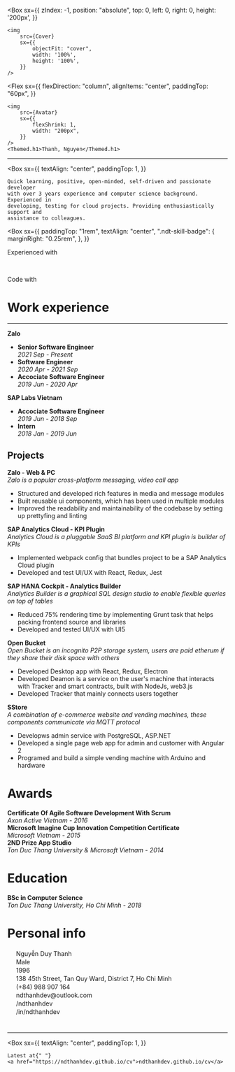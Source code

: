 

<Box
	sx={{
		zIndex: -1,
		position: "absolute",
		top: 0,
		left: 0,
		right: 0,
		height: '200px',
	}}
>
	<img
		src={Cover}
		sx={{
			objectFit: "cover",
			width: '100%',
			height: '100%',
		}}
	/>
</Box>

<Flex
	sx={{
		flexDirection: "column",
		alignItems: "center",
		paddingTop: "60px",
	}}
>
	<img
		src={Avatar}
		sx={{
			flexShrink: 1,
			width: "200px",
		}}
	/>
	<Themed.h1>Thanh, Nguyen</Themed.h1>
</Flex>

<HR />

<Box
	sx={{
		textAlign: "center",
		paddingTop: 1,
	}}
>
	Quick learning, positive, open-minded, self-driven and passionate developer
	with over 3 years experience and computer science background. Experienced in
	developing, testing for cloud projects. Providing enthusiastically support and
	assistance to colleagues.
</Box>

<Box
  sx={{
    paddingTop: "1rem",
    textAlign: "center",
    ".ndt-skill-badge": {
      marginRight: "0.25rem",
    },
  }}
>

Experienced with

<SkillBadge logo="typescript" fluent />
<SkillBadge logo="javascript" fluent />

<SkillBadge logo="react" fluent />
<SkillBadge logo="redux" logoColor="#764ABC" fluent />

<br />

Code with

<SkillBadge logo="go" />
<SkillBadge logo="elixir" logoColor="#4B275F" />
<SkillBadge logo="sass" />
<SkillBadge logo="css3" logoColor="#1572B6" name="css" />

<SkillBadge logo="angular" logoColor="#DD0031" />
<SkillBadge logo="electron" />
<SkillBadge logo="nodedotjs" name="node.js" />
<SkillBadge logo="express" logoColor="#000000" name="express" />

<SkillBadge logo="graphql" logoColor="#E10098" />

<SkillBadge logo="mongodb" />
<SkillBadge logo="postgresql" name="postgre" />

<SkillBadge logo="docker" />
<SkillBadge logo="kubernetes" />

</Box>

# Work experience

<HR />

**Zalo**

- **Senior Software Engineer**  
  _2021 Sep - Present_
- **Software Engineer**  
  _2020 Apr - 2021 Sep_
- **Accociate Software Engineer**  
  _2019 Jun - 2020 Apr_

**SAP Labs Vietnam**

- **Accociate Software Engineer**  
  _2019 Jun - 2018 Sep_
- **Intern**  
  _2018 Jan - 2019 Jun_

## Projects

**Zalo - Web & PC**  
_Zalo is a popular cross-platform messaging, video call app_

- Structured and developed rich features in media and message modules
- Built reusable ui components, which has been used in multiple modules
- Improved the readability and maintainability of the codebase by setting up prettyfing and linting

**SAP Analytics Cloud - KPI Plugin**  
 _Analytics Cloud is a pluggable SaaS BI platform and KPI plugin is builder of KPIs_

- Implemented webpack config that bundles project to be a SAP Analytics Cloud plugin
- Developed and test UI/UX with React, Redux, Jest

**SAP HANA Cockpit - Analytics Builder**  
_Analytics Builder is a graphical SQL design studio to enable flexible queries on top of tables_

- Reduced 75% rendering time by implementing Grunt task that helps packing frontend source and libraries
- Developed and tested UI/UX with UI5

**Open Bucket**  
_Open Bucket is an incognito P2P storage system, users are paid etherum if they share their disk space with others_

- Developed Desktop app with React, Redux, Electron
- Developed Deamon is a service on the user's machine that interacts with Tracker and smart contracts, built with NodeJs, web3.js
- Developed Tracker that mainly connects users together

**SStore**  
_A combination of e-commerce website and vending machines, these components communicate via MQTT protocol_

- Developws admin service with PostgreSQL, ASP.NET
- Developed a single page web app for admin and customer with Angular 2
- Programed and build a simple vending machine with Arduino and hardware

# Awards

**Certificate Of Agile Software Development With Scrum**  
_Axon Active Vietnam - 2016_  
**Microsoft Imagine Cup Innovation Competition Certificate**  
_Microsoft Vietnam - 2015_  
**2ND Prize App Studio**  
_Ton Duc Thang University & Microsoft Vietnam - 2014_

# Education

**BSc in Computer Science**  
_Ton Duc Thang University, Ho Chi Minh - 2018_

# Personal info

<Flex>
	<Box
		sx={{
			flexGrow: 1,
			paddingRight: 1,
		}}
	>
		<img src={PermIdentity} width="16px" /> Nguyễn Duy Thanh
		<br />
		<img src={Gender} width="16px" /> Male
		<br />
		<img src={Cake} width="16px" /> 1996
		<br />
		<img src={LocationOn} width="16px" /> 138 45th Street, Tan Quy Ward,
		District 7, Ho Chi Minh
		<br />
	</Box>
	<Box
		sx={{
			flexGrow: 1,
			paddingLeft: 1,
		}}
	>
		<img src={Phone} width="16px" /> (+84) 988 907 164
		<br />
		<img src={Mail} width="16px" /> ndthanhdev@outlook.com
		<br />
		<img src={Github} width="16px" /> /ndthanhdev
		<br />
		<img src={LinkedIn} width="16px" /> /in/ndthanhdev
		<br />
	</Box>
</Flex>

#

<HR />

<Box
	sx={{
		textAlign: "center",
		paddingTop: 1,
	}}
>
	Latest at{" "}
	<a href="https://ndthanhdev.github.io/cv">ndthanhdev.github.io/cv</a>
</Box>

